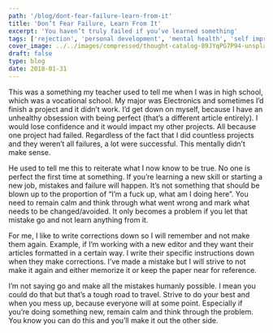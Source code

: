 ```yaml
---
path: '/blog/dont-fear-failure-learn-from-it'
title: 'Don’t Fear Failure, Learn From It'
excerpt: 'You haven’t truly failed if you’ve learned something'
tags: ['rejection', 'personal development', 'mental health', 'self improvement']
cover_image: ../../images/compressed/thought-catalog-89JYqPG7P94-unsplash.jpg
draft: false
type: blog
date: 2018-01-31
---
```


This was a something my teacher used to tell me when I was in high school, which was a vocational school. My major was Electronics and sometimes I’d finish a project and it didn’t work. I’d get down on myself, because I have an unhealthy obsession with being perfect (that’s a different article entirely). I would lose confidence and it would impact my other projects. All because one project had failed. Regardless of the fact that I did countless projects and they weren’t all failures, a lot were successful. This mentally didn’t make sense.

He used to tell me this to reiterate what I now know to be true. No one is perfect the first time at something. If you’re learning a new skill or starting a new job, mistakes and failure will happen. It’s not something that should be blown up to the proportion of “I’m a fuck up, what am I doing here”. You need to remain calm and think through what went wrong and mark what needs to be changed/avoided. It only becomes a problem if you let that mistake go and not learn anything from it.

For me, I like to write corrections down so I will remember and not make them again. Example, if I’m working with a new editor and they want their articles formatted in a certain way. I write their specific instructions down when they make corrections. I’ve made a mistake but I will strive to not make it again and either memorize it or keep the paper near for reference.

I’m not saying go and make all the mistakes humanly possible. I mean you could do that but that’s a tough road to travel. Strive to do your best and when you mess up, because everyone will at some point. Especially if you’re doing something new, remain calm and think through the problem. You know you can do this and you’ll make it out the other side.
